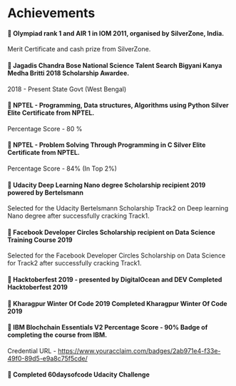 # Achievements



#### 🎯  Olympiad rank 1 and AIR 1 in IOM 2011, organised by SilverZone, India. 
                   
Merit Certificate and cash prize from SilverZone. 

#### 🎯 Jagadis Chandra Bose National Science Talent Search Bigyani Kanya Medha Britti 2018 Scholarship Awardee. 

2018 - Present State Govt (West Bengal) 

#### 🎯 NPTEL - Programming, Data structures, Algorithms using Python Silver Elite Certificate from NPTEL. 

Percentage Score - 80 % 

#### 🎯 NPTEL - Problem Solving Through Programming in C Silver Elite Certificate from NPTEL. 

Percentage Score - 84% (In Top 2%) 

#### 🎯 Udacity Deep Learning Nano degree Scholarship recipient 2019 powered by Bertelsmann

Selected for the Udacity Bertelsmann Scholarship Track2 on Deep learning Nano degree after successfully cracking Track1. 

#### 🎯 Facebook Developer Circles Scholarship recipient on Data Science Training Course 2019 

Selected for the Facebook Developer Circles Scholarship on Data Science for Track2 after successfully cracking Track1. 

#### 🎯 Hacktoberfest 2019 - presented by DigitalOcean and DEV Completed Hacktoberfest 2019 


#### 🎯 Kharagpur Winter Of Code 2019 Completed Kharagpur Winter Of Code 2019 


#### 🎯 IBM Blochchain Essentials V2 Percentage Score - 90% Badge of completing the course from IBM.

Credential URL - https://www.youracclaim.com/badges/2ab971e4-f33e-49f0-89d5-e9a8c75f5cde/ 

#### 🎯 Completed 60daysofcode Udacity Challenge 
